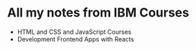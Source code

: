 # All my notes from IBM Courses

- HTML and CSS and JavaScript Courses
- Development Frontend Apps with Reacts